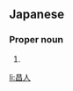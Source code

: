 ==Japanese==
{{ja-kanjitab|まさ|と}}

===Proper noun===
{{ja-pos|proper|まさと}}

# {{given name|male|lang=ja|sort=まさと}}

[[li:昌人]]